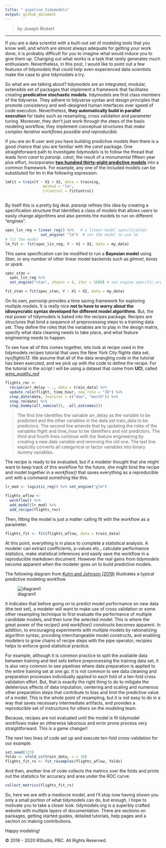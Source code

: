 ```yaml
---
title: " pipeline_tidymodels"
output: github_document
---
```

 
> by Joseph Rickert


---


If you are a data scientist with a built-out set of modeling tools that you know well, and which are almost always adequate for getting your work done, it is probably difficult for you to imagine what would induce you to give them up. Changing out what works is a task that rarely generates much enthusiasm. Nevertheless, in this post, I would like to point out a few features of tidymodels that could help even experienced data scientists make the case to give tidymodels a try.



So what are we talking about? tidymodels are an integrated, modular, extensible set of packages that implement a framework that facilitates creating __predicative stochastic models__. tidymodels are first class members of the tidyverse. They adhere to tidyverse syntax and design principles that promote consistency and well-designed human interfaces over speed of code execution. Nevertheless, __they automatically build in parallel execution__ for tasks such as resampling, cross validation and parameter tuning. Moreover, they don’t just work through the steps of the basic modeling workflow, they implement conceptual structures that _make complex iterative workflows possible and reproducible_.

If you are an R user and you have building predictive models then there is a good chance that you are familiar with the _caret_ package. One straightforward path to investigate _tidymodels_ is to follow the thread that leads form _caret_ to _parsnip._ _caret_, the result of a monumental fifteen year plus effort, incorporates [__two hundred thirty-eight predictive models__](https://topepo.github.io/caret/available-models.html) into a common framework. For example, any one of the included models can be substituted for lm in the following expression.

```r


lmFit = train(Y ~ X1 + X2, data = training, 
                 method = "lm", 
                 trControl = fitControl)
                 

```
                 
By itself this is a pretty big deal. _parsnip_ refines this idea by creating a specification structure that identifies a class of models that allows users to easily change algorithms and also permits the models to run on different “engines”.

```r

spec_lin_reg = linear_reg() %>%   # a linear model specification
                set_engine( "lm")  # set the model to use lm
# fit the model
lm_fit <- fit(spec_lin_reg, Y ~ X1 + X2, data = my_data)

```

This same specification can be modified to run a __Bayesian model__ using _Stan_, or any number of other linear model backends such as _glmnet_, _keras_ or _spark._

```r
spec_stan = 
  spec_lin_reg %>%
  set_engine("stan", chains = 4, iter = 1000) # set engine specific arguments

fit_stan = fit(spec_stan, Y ~ X1 + X2, data = my_data)

```
On its own, _parnsnip_ provides a time saving framework for exploring multiple models. It is really nice __not to have to worry about the idiosyncratic syntax developed for different model algorithms__. But, the real power of tidymodels is baked into the recipes package. Recipes are structures that bind a sequence of preprocessing steps to a training data set. They define the roles that the variables are to play in the design matrix, specify what data cleaning needs to take place, and what feature engineering needs to happen.


To see how all of this comes together, lets look at recipe used in the tidymodels recipes tutorial that uses the New York City flights data set, _nycflights13._ We assume that all of the data wrangling code in the tutorial has been executed, and we pick up with the code to define the recipe. For the tutorial in the script I will be using a dataset that come from **UCI**, called [_wine_quality_red_](https://archive.ics.uci.edu/ml/datasets/Wine+Quality)

```r


flights_rec <- 
  recipe(arr_delay ~ ., data = train_data) %>% 
  update_role(flight, time_hour, new_role = "ID") %>% 
  step_date(date, features = c("dow", "month")) %>% 
  step_rm(date) %>% 
  step_dummy(all_nominal(), -all_outcomes())

```

> The first line identifies the variable arr_delay as the variable to be predicted and the other variables in the data set train_data to be predictors. The second line amends that by updating the roles of the variables flight and time_hour to be identifiers and not predictors. The third and fourth lines continue with the feature engineering by creating a new date variable and removing the old one. The last line explicitly converts all categorical or factor variables into binary dummy variables.


The recipe is ready to be evaluated, but if a modeler thought that she might want to keep track of this workflow for the future, she might bind the recipe and model together in a _workflow()_ that saves everything as a reproducible unit with a command something like this.

```r


lr_mod <- logistic_reg() %>% set_engine("glm")

flights_wflow <- 
  workflow() %>% 
  add_model(lr_mod) %>% 
  add_recipe(flights_rec)

```

Then, fitting the model is just a matter calling fit with the workflow as a parameter.



```r

flights_fit <- fit(flights_wflow, data = train_data)

```


At this point, everything is in place to complete a statistical analysis. A modeler can extract coefficients, p-values etc., calculate performance statistics, make statistical inferences and easily save the workflow in a reproducible markdown document. However the real gains from _tidymodels_ become apparent when the modeler goes on to build predictive models.

The following diagram from [Kuhn and Johnson (2019)](https://bookdown.org/max/FES/resampling.html) illustrates a typical predictive modeling workflow.


![diagram1](https://rviews.rstudio.com/2020/04/21/the-case-for-tidymodels/resampling.svg)




It indicates that before going on to predict model performance on new data (the test set), a modeler will want to make use of cross validation or some other resampling technique to first evaluate the performance of multiple candidate models, and then tune the selected model. This is where the great power of the _recipe()_ and _workflow()_ constructs becomes apparent. In addition, to encouraging experiments with multiple models by rationalizing algorithm syntax, providing interchangeable model constructs, and enabling modelers to grow chains of recipe steps with the pipe operator; recipies helps to enforce good statistical practice.

For example, although it is common practice to split the available data between training and test sets before preprocessing the training data set, it is also very common to see pipelines where data preparation is applied to the entire training set at one go. It is not common to see data cleaning and preparation processes individually applied to each fold of a ten-fold cross validation effort. But, that is exactly the right thing to do to mitigate the deleterious effects of data imputation, centering and scaling and numerous other preparation steps that contribute to bias and limit the predictive value of a model. This is the whole point of resampling, but it is not easy to do in a way that saves necessary intermediate artifacts, and provides a reproducible set of instructions for others on the modeling team.

Because, recipes are not evaluated until the model is fit tidymodel workflows make an otherwise laborious and error prone process very straightforward. This is a game changer!

The next two lines of code set up and execute ten-fold cross-validation for our example.

```r

set.seed(123)
folds <- vfold_cv(train_data, v = 10)
flights_fit_rs <- fit_resamples(flights_wflow, folds)

```

And then, another line of code collects the metrics over the folds and prints out the statistics for accuracy and area under the ROC curve.

```r

collect_metrics(flights_fit_rs)


```
So, here we are with a mediocre model, and I’ll stop now having shown you only a small portion of what tidymodels can do, but enough, I hope to motivate you to take a closer look. tidymodels.org is a superbly crafted website with multiple layers of documentation. There are sections on packages, getting started guides, detailed tutorials, help pages and a section on making contributions.

Happy modeling!

© 2016 - 2020 RStudio, PBC. All Rights Reserved.